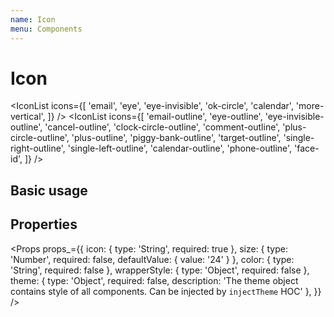 ```yaml
---
name: Icon
menu: Components
---
```



# Icon

<IconList
  icons={[
    'email',
    'eye',
    'eye-invisible',
    'ok-circle',
    'calendar',
    'more-vertical',
  ]} 
/>
<IconList
  icons={[
    'email-outline',
    'eye-outline',
    'eye-invisible-outline',
    'cancel-outline',
    'clock-circle-outline',
    'comment-outline',
    'plus-circle-outline',
    'plus-outline',
    'piggy-bank-outline',
    'target-outline',
    'single-right-outline',
    'single-left-outline',
    'calendar-outline',
    'phone-outline',
    'face-id',
  ]} 
/>

## Basic usage

<Playground>
  <Icon icon="email" />
</Playground>

## Properties

<Props props_={{
  icon: { type: 'String', required: true },
  size: { type: 'Number', required: false, defaultValue: { value: '24' } },
  color: { type: 'String', required: false },
  wrapperStyle: { type: 'Object', required: false },
  theme: { type: 'Object', required: false, description: 'The theme object contains style of all components. Can be injected by `injectTheme` HOC' },
}} />

